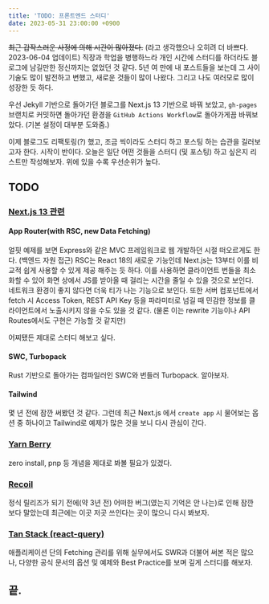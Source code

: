 ```yaml
---
title: 'TODO: 프론트엔드 스터디'
date: 2023-05-31 23:00:00 +0900
---
```


<s>최근 갑작스러운 사정에 의해 시간이 많아졌다.</s> (라고 생각했으나 오히려 더 바쁘다.
2023-06-04 업데이트) 직장과 학업을 병행하느라 개인 시간에 스터디를 하더라도 블로그에
남길만한 정신까지는 없었던 것 같다. 5년 여 만에 내 포스트들을 보는데 그 사이 기술도
많이 발전하고 변했고, 새로운 것들이 많이 나왔다. 그리고 나도 여러모로 많이 성장한
듯 하다.

우선 Jekyll 기반으로 돌아가던 블로그를 Next.js 13 기반으로 바꿔 보았고,
`gh-pages` 브랜치로 커밋하면 돌아가던 환경을 `GitHub Actions Workflow`로 돌아가게끔 바꿔보았다. (기본 설정이 대부분 도와줌.)

이제 블로그도 리팩토링(?) 했고, 조금 씩이라도 스터디 하고 포스팅 하는 습관을 길러보고자 한다.
시작이 반이다.
오늘은 일단 어떤 것들을 스터디 (및 포스팅) 하고 싶은지 리스트만 작성해보자.
위에 있을 수록 우선순위가 높다.

## TODO

### [Next.js 13 관련](https://nextjs.org/blog/next-13-4)

#### App Router(with RSC, new Data Fetching)

얼핏 예제를 보면 Express와 같은 MVC 프레임워크로 웹 개발하던 시절 떠오르게도 한다. (백엔드 자원 접근)
RSC는 React 18의 새로운 기능인데 Next.js는 13부터 이를 비교적 쉽게 사용할 수 있게 제공 해주는 듯 하다.
이를 사용하면 클라이언트 번들을 최소화할 수 있어 화면 상에서 JS를 받아올 때 걸리는 시간을 줄일 수 있을 것으로 보인다.
네트워크 환경이 좋지 않다면 더욱 티가 나는 기능으로 보인다.
또한 서버 컴포넌트에서 fetch 시 Access Token, REST API Key 등을 파라미터로 넘길 때 민감한 정보를 클라이언트에서 노출시키지 않을 수도 있을 것 같다. (물론 이는 rewrite 기능이나 API Routes에서도 구현은 가능할 것 같지만)

어찌됐든 제대로 스터디 해보고 싶다.

#### SWC, Turbopack

Rust 기반으로 돌아가는 컴파일러인 SWC와 번들러 Turbopack. 알아보자.

#### Tailwind

몇 년 전에 잠깐 써봤던 것 같다.
그런데 최근 Next.js 에서 `create app` 시 물어보는 옵션 중 하나이고 Tailwind로 예제가 많은 것을 보니 다시 관심이 간다.

### [Yarn Berry](https://github.com/yarnpkg/berry)

zero install, pnp 등 개념을 제대로 봐볼 필요가 있겠다.

### [Recoil](https://recoiljs.org/ko/)

정식 릴리즈가 되기 전에(약 3년 전) 어떠한 버그(였는지 기억은 안 나는)로 인해 잠깐 보다 말았는데 최근에는 이곳 저곳 쓰인다는 곳이 많으니 다시 봐보자.

### [Tan Stack (react-query)](https://tanstack.com/query/v3/)

애플리케이션 단의 Fetching 관리를 위해 실무에서도 SWR과 더불어 써본 적은 많으나, 다양한 공식 문서의 옵션 및 예제와 Best Practice를 보며 깊게 스터디를 해보자.

## 끝.
